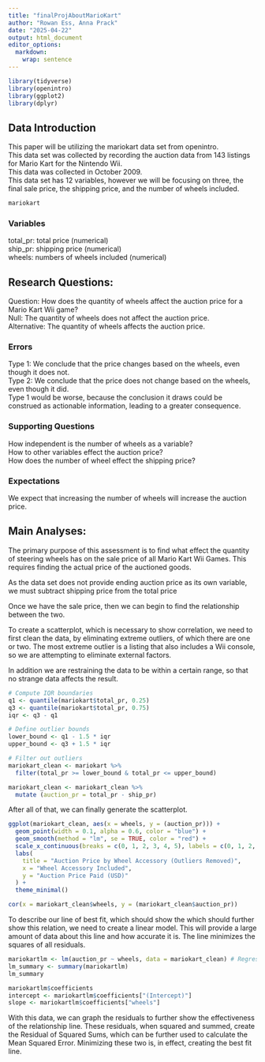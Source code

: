 ```yaml
---
title: "finalProjAboutMarioKart"
author: "Rowan Ess, Anna Prack"
date: "2025-04-22"
output: html_document
editor_options: 
  markdown: 
    wrap: sentence
---
```


```r
library(tidyverse)
library(openintro)
library(ggplot2)
library(dplyr)
```

## Data Introduction

This paper will be utilizing the mariokart data set from openintro.\
This data set was collected by recording the auction data from 143 listings for Mario Kart for the Nintendo Wii.\
This data was collected in October 2009.\
This data set has 12 variables, however we will be focusing on three, the final sale price, the shipping price, and the number of wheels included.\

```r
mariokart
```

### Variables

total_pr: total price (numerical)\
ship_pr: shipping price (numerical)\
wheels: numbers of wheels included (numerical)\

## Research Questions:

Question: How does the quantity of wheels affect the auction price for a Mario Kart Wii game?\
Null: The quantity of wheels does not affect the auction price.\
Alternative: The quantity of wheels affects the auction price.\

### Errors

Type 1: We conclude that the price changes based on the wheels, even though it does not.\
Type 2: We conclude that the price does not change based on the wheels, even though it did.\
Type 1 would be worse, because the conclusion it draws could be construed as actionable information, leading to a greater consequence.\

### Supporting Questions

How independent is the number of wheels as a variable?\
How to other variables effect the auction price?\
How does the number of wheel effect the shipping price?\

### Expectations

We expect that increasing the number of wheels will increase the auction price.\

## Main Analyses:

The primary purpose of this assessment is to find what effect the quantity of steering wheels has on the sale price of all Mario Kart Wii Games. This requires finding the actual price of the auctioned goods.\

As the data set does not provide ending auction price as its own variable, we must subtract shipping price from the total price\


<maybe insert shipping detatil here>

Once we have the sale price, then we can begin to find the relationship between the two.

To create a scatterplot, which is necessary to show correlation, we need to first clean the data, by eliminating extreme outliers, of which there are one or two. The most extreme outlier is a listing that also includes a Wii console, so we are attempting to eliminate external factors.

In addition we are restraining the data to be within a certain range, so that no strange data affects the result.

```r

# Compute IQR boundaries
q1 <- quantile(mariokart$total_pr, 0.25)
q3 <- quantile(mariokart$total_pr, 0.75)
iqr <- q3 - q1

# Define outlier bounds
lower_bound <- q1 - 1.5 * iqr
upper_bound <- q3 + 1.5 * iqr

# Filter out outliers
mariokart_clean <- mariokart %>%
  filter(total_pr >= lower_bound & total_pr <= upper_bound)

mariokart_clean <- mariokart_clean %>%
  mutate (auction_pr = total_pr - ship_pr)

```

After all of that, we can finally generate the scatterplot. 

```r
ggplot(mariokart_clean, aes(x = wheels, y = (auction_pr))) +
  geom_point(width = 0.1, alpha = 0.6, color = "blue") +
  geom_smooth(method = "lm", se = TRUE, color = "red") +
  scale_x_continuous(breaks = c(0, 1, 2, 3, 4, 5), labels = c(0, 1, 2, 3, 4, 5)) +
  labs(
    title = "Auction Price by Wheel Accessory (Outliers Removed)",
    x = "Wheel Accessory Included",
    y = "Auction Price Paid (USD)"
  ) +
  theme_minimal()


```

```r
cor(x = mariokart_clean$wheels, y = (mariokart_clean$auction_pr))
```

To describe our line of best fit, which should show the which should further show this relation, we need to create a linear model. This will provide a large amount of data about this line and how accurate it is. The line minimizes the squares of all residuals.

```r
mariokartlm <- lm(auction_pr ~ wheels, data = mariokart_clean) # Regress y on x, or symbolically, y ~ x
lm_summary <- summary(mariokartlm)
lm_summary
```
```r
mariokartlm$coefficients
intercept <- mariokartlm$coefficients["(Intercept)"]
slope <- mariokartlm$coefficients["wheels"] 
```

With this data, we can graph the residuals to further show the effectiveness of the relationship line. These residuals, when squared and summed, create the Residual of Squared Sums, which can be further used to calculate the Mean Squared Error. Minimizing these two is, in effect, creating the best fit line. 




